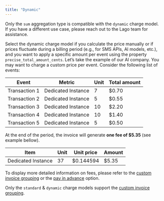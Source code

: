 ```yaml
---
title: "Dynamic"
---
```


<Note>

Only the `sum` aggregation type is compatible with the `dynamic` charge model.
If you have a different use case, please reach out to the Lago team for assistance.

</Note>

Select the dynamic charge model if you calculate the price manually or if prices fluctuate during a billing period (e.g., for SMS APIs, AI models, etc.), and you want to apply a specific amount per event using the property `precise_total_amount_cents`.
Let’s take the example of our AI company. You may want to charge a custom price per event. Consider the following list of events:

| Event         | Metric             | Unit | Total amount |
| ------------- | ------------------ | ---- | ------------ |
| Transaction 1 | Dedicated Instance | 7    | $0.70        |
| Transaction 2 | Dedicated Instance | 5    | $0.55        |
| Transaction 3 | Dedicated Instance | 10   | $2.20        |
| Transaction 4 | Dedicated Instance | 10   | $1.40        |
| Transaction 5 | Dedicated Instance | 5    | $0.50        |

At the end of the period, the invoice will generate **one fee of $5.35** (see example bellow).

| Item               | Unit | Unit price | Amount |
| ------------------ | ---- | ---------- | ------ |
| Dedicated Instance | 37   | $0.144594  | $5.35  |

To display more detailed information on fees, please refer to the [custom invoice grouping](/guide/invoicing/overview#custom-invoice-grouping) or the [pay in advance](/guide/plans/charges/arrears-vs-advance#charges-paid-in-advance) option.

<Note>

Only the `standard` & `dynamic` charge models support the [custom invoice grouping](/guide/invoicing/overview#custom-invoice-grouping).

</Note>
